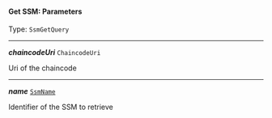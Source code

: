 


#### Get SSM: Parameters

Type: `SsmGetQuery`

---

***chaincodeUri*** `ChaincodeUri`

Uri of the chaincode



---

***name*** [`SsmName`](/docs/ssm-chaincode-models--page#ssmname)

Identifier of the SSM to retrieve


